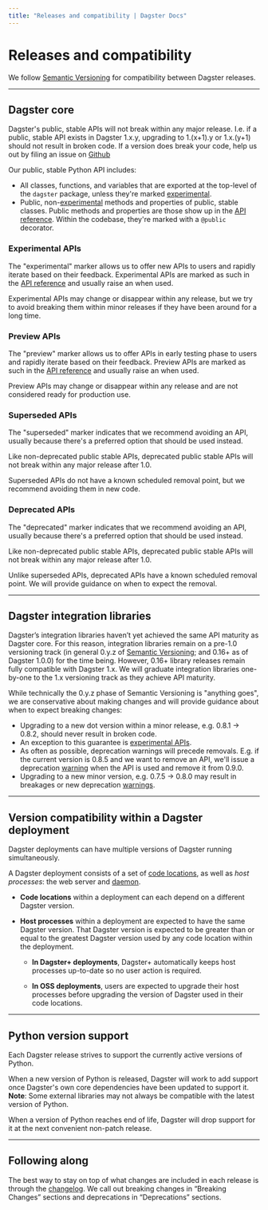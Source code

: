 ```yaml
---
title: "Releases and compatibility | Dagster Docs"
---
```


# Releases and compatibility

We follow [Semantic Versioning](https://semver.org/) for compatibility between Dagster releases.

---

## Dagster core

Dagster's public, stable APIs will not break within any major release. I.e. if a public, stable API exists in Dagster 1.x.y, upgrading to 1.(x+1).y or 1.x.(y+1) should not result in broken code. If a version does break your code, help us out by filing an issue on [Github](https://github.com/dagster-io/dagster/issues)

Our public, stable Python API includes:

- All classes, functions, and variables that are exported at the top-level of the `dagster` package, unless they're marked [experimental](#experimental-apis).
- Public, non-[experimental](#experimental-apis) methods and properties of public, stable classes. Public methods and properties are those show up in the [API reference](/\_apidocs). Within the codebase, they're marked with a `@public` decorator.

### Experimental APIs

The "experimental" marker allows us to offer new APIs to users and rapidly iterate based on their feedback. Experimental APIs are marked as such in the [API reference](/\_apidocs) and usually raise an <PyObject object="ExperimentalWarning" /> when used.

Experimental APIs may change or disappear within any release, but we try to avoid breaking them within minor releases if they have been around for a long time.

### Preview APIs

The "preview" marker allows us to offer APIs in early testing phase to users and rapidly iterate based on their feedback. Preview APIs are marked as such in the [API reference](/\_apidocs) and usually raise an <PyObject object="PreviewWarning" module="dagster._utils.warnings" /> when used.

Preview APIs may change or disappear within any release and are not considered ready for production use.

### Superseded APIs

The "superseded" marker indicates that we recommend avoiding an API, usually because there's a preferred option that should be used instead.

Like non-deprecated public stable APIs, deprecated public stable APIs will not break within any major release after 1.0.

Superseded APIs do not have a known scheduled removal point, but we recommend avoiding them in new code.

### Deprecated APIs

The "deprecated" marker indicates that we recommend avoiding an API, usually because there's a preferred option that should be used instead.

Like non-deprecated public stable APIs, deprecated public stable APIs will not break within any major release after 1.0.

Unlike superseded APIs, deprecated APIs have a known scheduled removal point. We will provide guidance on when to expect the removal.

---

## Dagster integration libraries

Dagster’s integration libraries haven’t yet achieved the same API maturity as Dagster core. For this reason, integration libraries remain on a pre-1.0 versioning track (in general 0.y.z of [Semantic Versioning](https://semver.org/); and 0.16+ as of Dagster 1.0.0) for the time being. However, 0.16+ library releases remain fully compatible with Dagster 1.x. We will graduate integration libraries one-by-one to the 1.x versioning track as they achieve API maturity.

While technically the 0.y.z phase of Semantic Versioning is "anything goes", we are conservative about making changes and will provide guidance about when to expect breaking changes:

- Upgrading to a new dot version within a minor release, e.g. 0.8.1 → 0.8.2, should never result in broken code.
- An exception to this guarantee is [experimental APIs](#experimental-apis).
- As often as possible, deprecation warnings will precede removals. E.g. if the current version is 0.8.5 and we want to remove an API, we'll issue a deprecation [warning](https://docs.python.org/3/library/warnings.html) when the API is used and remove it from 0.9.0.
- Upgrading to a new minor version, e.g. 0.7.5 → 0.8.0 may result in breakages or new deprecation [warnings](https://docs.python.org/3/library/warnings.html).

---

## Version compatibility within a Dagster deployment

Dagster deployments can have multiple versions of Dagster running simultaneously.

A Dagster deployment consists of a set of [code locations](https://docs.dagster.io/concepts/code-locations), as well as _host processes_: the web server and [daemon](https://docs.dagster.io/deployment/dagster-daemon).

- **Code locations** within a deployment can each depend on a different Dagster version.
- **Host processes** within a deployment are expected to have the same Dagster version. That Dagster version is expected to be greater than or equal to the greatest Dagster version used by any code location within the deployment.

  - **In Dagster+ deployments**, Dagster+ automatically keeps host processes up-to-date so no user action is required.

  - **In OSS deployments**, users are expected to upgrade their host processes before upgrading the version of Dagster used in their code locations.

---

## Python version support

Each Dagster release strives to support the currently active versions of Python.

When a new version of Python is released, Dagster will work to add support once Dagster's own core dependencies have been updated to support it. **Note**: Some external libraries may not always be compatible with the latest version of Python.

When a version of Python reaches end of life, Dagster will drop support for it at the next convenient non-patch release.

---

## Following along

The best way to stay on top of what changes are included in each release is through the [changelog](https://github.com/dagster-io/dagster/blob/master/CHANGES.md). We call out breaking changes in “Breaking Changes” sections and deprecations in “Deprecations” sections.
